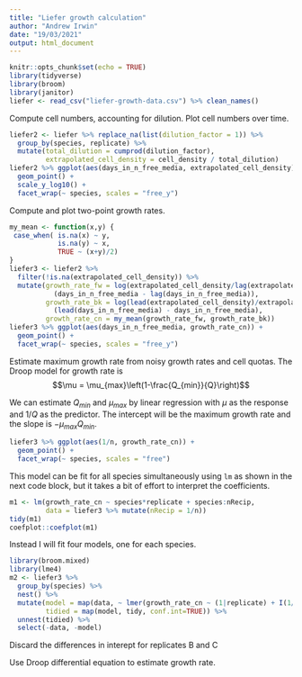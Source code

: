 ```yaml
---
title: "Liefer growth calculation"
author: "Andrew Irwin"
date: "19/03/2021"
output: html_document
---
```


```r
knitr::opts_chunk$set(echo = TRUE)
library(tidyverse)
library(broom)
library(janitor)
liefer <- read_csv("liefer-growth-data.csv") %>% clean_names()
```

Compute cell numbers, accounting for dilution. Plot cell numbers over time.

```r
liefer2 <- liefer %>% replace_na(list(dilution_factor = 1)) %>%
  group_by(species, replicate) %>%
  mutate(total_dilution = cumprod(dilution_factor),
         extrapolated_cell_density = cell_density / total_dilution)
liefer2 %>% ggplot(aes(days_in_n_free_media, extrapolated_cell_density)) +
  geom_point() + 
  scale_y_log10() + 
  facet_wrap(~ species, scales = "free_y")
```

Compute and plot two-point growth rates.

```r
my_mean <- function(x,y) {
 case_when( is.na(x) ~ y,
            is.na(y) ~ x,
            TRUE ~ (x+y)/2)
}
liefer3 <- liefer2 %>% 
  filter(!is.na(extrapolated_cell_density)) %>%
  mutate(growth_rate_fw = log(extrapolated_cell_density/lag(extrapolated_cell_density))/
           (days_in_n_free_media - lag(days_in_n_free_media)),
         growth_rate_bk = log(lead(extrapolated_cell_density)/extrapolated_cell_density)/
           (lead(days_in_n_free_media) - days_in_n_free_media),
         growth_rate_cn = my_mean(growth_rate_fw, growth_rate_bk))
liefer3 %>% ggplot(aes(days_in_n_free_media, growth_rate_cn)) +
  geom_point() + 
  facet_wrap(~ species, scales = "free_y")
```

Estimate maximum growth rate from noisy growth rates and cell quotas. The Droop model for growth rate is 
$$\mu = \mu_{max}\left(1-\frac{Q_{min}}{Q}\right)$$

We can estimate $Q_{min}$ and $\mu_{max}$ by linear regression with $\mu$ as the response 
and $1/Q$ as the predictor. The intercept will be the maximum growth rate and the slope is $-\mu_{max}Q_{min}$.

```r
liefer3 %>% ggplot(aes(1/n, growth_rate_cn)) +
  geom_point() + 
  facet_wrap(~ species, scales = "free")
```

This model can be fit for all species simultaneously using `lm` as shown in the next code block, but it takes a bit of effort to interpret the coefficients. 

```r
m1 <- lm(growth_rate_cn ~ species*replicate + species:nRecip, 
         data = liefer3 %>% mutate(nRecip = 1/n))
tidy(m1)
coefplot::coefplot(m1)
```

Instead I will fit four models, one for each species. 

```r
library(broom.mixed)
library(lme4)
m2 <- liefer3 %>% 
  group_by(species) %>%
  nest() %>%
  mutate(model = map(data, ~ lmer(growth_rate_cn ~ (1|replicate) + I(1/n), data = .)),
         tidied = map(model, tidy, conf.int=TRUE)) %>%
  unnest(tidied) %>%
  select(-data, -model) 
```

Discard the differences in interept for replicates B and C 

Use Droop differential equation to estimate growth rate.
